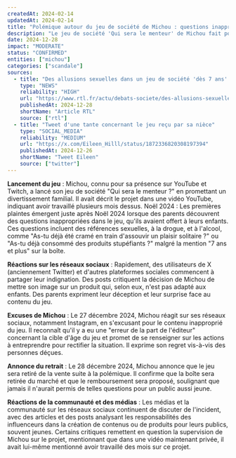 ```yaml
---
createdAt: 2024-02-14
updatedAt: 2024-02-14
title: "Polémique autour du jeu de société de Michou : questions inappropriées pour enfants"
description: "Le jeu de société 'Qui sera le menteur' de Michou fait polémique en raison de questions à caractère sexuel jugées inappropriées pour des enfants de 7 ans"
date: 2024-12-28
impact: "MODERATE"
status: "CONFIRMED"
entities: ["michou"]
categories: ["scandale"]
sources:
  - title: "Des allusions sexuelles dans un jeu de société 'dès 7 ans' : le YouTubeur Michou fait polémique et plaide 'l'erreur' d'édition"
    type: "NEWS"
    reliability: "HIGH"
    url: "https://www.rtl.fr/actu/debats-societe/des-allusions-sexuelles-dans-un-jeu-de-societe-des-7-ans-le-youtubeur-michou-fait-polemique-et-plaide-l-erreur-7900455638"
    publishedAt: 2024-12-28
    shortName: "Article RTL"
    source: ["rtl"]
  - title: "Tweet d'une tante concernant le jeu reçu par sa nièce"
    type: "SOCIAL_MEDIA"
    reliability: "MEDIUM"
    url: "https://x.com/Eileen_Hilll/status/1872336820308197394"
    publishedAt: 2024-12-26
    shortName: "Tweet Eileen"
    source: ["twitter"]
---
```


**Lancement du jeu** : Michou, connu pour sa présence sur YouTube et Twitch, a lancé son jeu de société "Qui sera le menteur ?" en promettant un divertissement familial. Il avait décrit le projet dans une vidéo YouTube, indiquant avoir travaillé plusieurs mois dessus.
Noël 2024 : Les premières plaintes émergent juste après Noël 2024 lorsque des parents découvrent des questions inappropriées dans le jeu, qu'ils avaient offert à leurs enfants. Ces questions incluent des références sexuelles, à la drogue, et à l'alcool, comme "As-tu déjà été cramé en train d'assouvir un plaisir solitaire ?" ou "As-tu déjà consommé des produits stupéfiants ?" malgré la mention "7 ans et plus" sur la boîte.

**Réactions sur les réseaux sociaux** : Rapidement, des utilisateurs de X (anciennement Twitter) et d'autres plateformes sociales commencent à partager leur indignation. Des posts critiquent la décision de Michou de mettre son image sur un produit qui, selon eux, n'est pas adapté aux enfants. Des parents expriment leur déception et leur surprise face au contenu du jeu.

**Excuses de Michou** : Le 27 décembre 2024, Michou réagit sur ses réseaux sociaux, notamment Instagram, en s'excusant pour le contenu inapproprié du jeu. Il reconnaît qu'il y a eu une "erreur de la part de l'éditeur" concernant la cible d'âge du jeu et promet de se renseigner sur les actions à entreprendre pour rectifier la situation. Il exprime son regret vis-à-vis des personnes déçues.

**Annonce du retrait** : Le 28 décembre 2024, Michou annonce que le jeu sera retiré de la vente suite à la polémique. Il confirme que la boîte sera retirée du marché et que le remboursement sera proposé, soulignant que jamais il n'aurait permis de telles questions pour un public aussi jeune.

**Réactions de la communauté et des médias** : Les médias et la communauté sur les réseaux sociaux continuent de discuter de l'incident, avec des articles et des posts analysant les responsabilités des influenceurs dans la création de contenus ou de produits pour leurs publics, souvent jeunes. Certains critiques remettent en question la supervision de Michou sur le projet, mentionnant que dans une vidéo maintenant privée, il avait lui-même mentionné avoir travaillé des mois sur ce projet.


<Tweet id="1872336820308197394" />

<Tweet id="1872753338594541950" />
